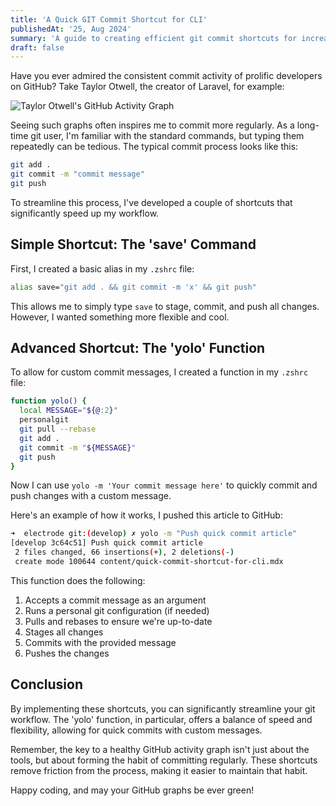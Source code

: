 ```yaml
---
title: 'A Quick GIT Commit Shortcut for CLI'
publishedAt: '25, Aug 2024'
summary: 'A guide to creating efficient git commit shortcuts for increased productivity.'
draft: false
---
```


Have you ever admired the consistent commit activity of prolific developers on GitHub? Take Taylor Otwell, the creator of Laravel, for example:

![Taylor Otwell's GitHub Activity Graph](https://i.imgur.com/c0gQDQ1.png)

Seeing such graphs often inspires me to commit more regularly. As a long-time git user, I'm familiar with the standard commands, but typing them repeatedly can be tedious. The typical commit process looks like this:

```bash
git add .
git commit -m "commit message"
git push
```

To streamline this process, I've developed a couple of shortcuts that significantly speed up my workflow.

## Simple Shortcut: The 'save' Command

First, I created a basic alias in my `.zshrc` file:

```bash
alias save="git add . && git commit -m 'x' && git push"
```

This allows me to simply type `save` to stage, commit, and push all changes. However, I wanted something more flexible and cool.

## Advanced Shortcut: The 'yolo' Function

To allow for custom commit messages, I created a function in my `.zshrc` file:

```bash
function yolo() {
  local MESSAGE="${@:2}"
  personalgit
  git pull --rebase
  git add .
  git commit -m "${MESSAGE}"
  git push
}
```

Now I can use `yolo -m 'Your commit message here'` to quickly commit and push changes with a custom message.

Here's an example of how it works, I pushed this article to GitHub:

```bash
➜  electrode git:(develop) ✗ yolo -m "Push quick commit article"
[develop 3c64c51] Push quick commit article
 2 files changed, 66 insertions(+), 2 deletions(-)
 create mode 100644 content/quick-commit-shortcut-for-cli.mdx
 ```

This function does the following:
1. Accepts a commit message as an argument
2. Runs a personal git configuration (if needed)
3. Pulls and rebases to ensure we're up-to-date
4. Stages all changes
5. Commits with the provided message
6. Pushes the changes

## Conclusion

By implementing these shortcuts, you can significantly streamline your git workflow. The 'yolo' function, in particular, offers a balance of speed and flexibility, allowing for quick commits with custom messages.

Remember, the key to a healthy GitHub activity graph isn't just about the tools, but about forming the habit of committing regularly. These shortcuts remove friction from the process, making it easier to maintain that habit.

Happy coding, and may your GitHub graphs be ever green!
